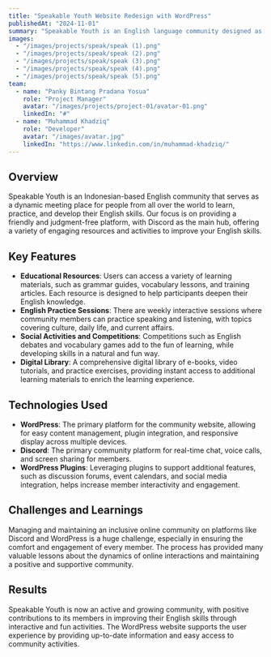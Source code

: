 ```yaml
---
title: "Speakable Youth Website Redesign with WordPress"
publishedAt: "2024-11-01"
summary: "Speakable Youth is an English language community designed as a lively and interactive meeting place, where people from all over the world can learn, practice, and deepen their English skills in Indonesia."
images:
  - "/images/projects/speak/speak (1).png"
  - "/images/projects/speak/speak (2).png"
  - "/images/projects/speak/speak (3).png"
  - "/images/projects/speak/speak (4).png"
  - "/images/projects/speak/speak (5).png"
team:
  - name: "Panky Bintang Pradana Yosua"
    role: "Project Manager"
    avatar: "/images/projects/project-01/avatar-01.png"
    linkedIn: "#"
  - name: "Muhammad Khadziq"
    role: "Developer"
    avatar: "/images/avatar.jpg"
    linkedIn: "https://www.linkedin.com/in/muhammad-khadziq/"
---
```


## Overview

Speakable Youth is an Indonesian-based English community that serves as a dynamic meeting place for people from all over the world to learn, practice, and develop their English skills. Our focus is on providing a friendly and judgment-free platform, with Discord as the main hub, offering a variety of engaging resources and activities to improve your English skills.

## Key Features

- **Educational Resources**: Users can access a variety of learning materials, such as grammar guides, vocabulary lessons, and training articles. Each resource is designed to help participants deepen their English knowledge.
- **English Practice Sessions**: There are weekly interactive sessions where community members can practice speaking and listening, with topics covering culture, daily life, and current affairs.
- **Social Activities and Competitions**: Competitions such as English debates and vocabulary games add to the fun of learning, while developing skills in a natural and fun way.
- **Digital Library**: A comprehensive digital library of e-books, video tutorials, and practice exercises, providing instant access to additional learning materials to enrich the learning experience.

## Technologies Used

- **WordPress**: The primary platform for the community website, allowing for easy content management, plugin integration, and responsive display across multiple devices.
- **Discord**: The primary community platform for real-time chat, voice calls, and screen sharing for members.
- **WordPress Plugins**: Leveraging plugins to support additional features, such as discussion forums, event calendars, and social media integration, helps increase member interactivity and engagement.

## Challenges and Learnings

Managing and maintaining an inclusive online community on platforms like Discord and WordPress is a huge challenge, especially in ensuring the comfort and engagement of every member. The process has provided many valuable lessons about the dynamics of online interactions and maintaining a positive and supportive community.

## Results

Speakable Youth is now an active and growing community, with positive contributions to its members in improving their English skills through interactive and fun activities. The WordPress website supports the user experience by providing up-to-date information and easy access to community activities.
